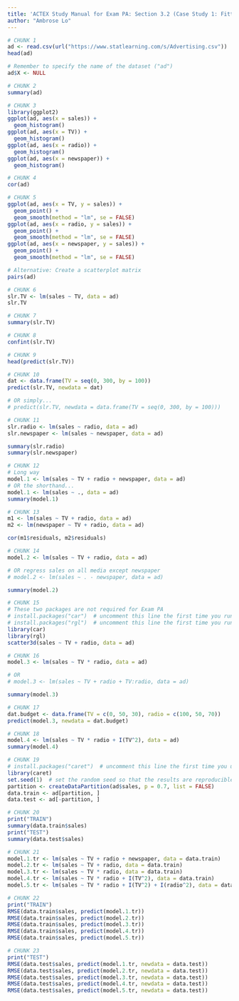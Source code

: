 ---
title: 'ACTEX Study Manual for Exam PA: Section 3.2 (Case Study 1: Fitting Linear Models in R)'
author: "Ambrose Lo"
---


```{r}
# CHUNK 1
ad <- read.csv(url("https://www.statlearning.com/s/Advertising.csv"))
head(ad)

# Remember to specify the name of the dataset ("ad")
ad$X <- NULL
```


```{r}
# CHUNK 2
summary(ad)
```


```{r}
# CHUNK 3
library(ggplot2)
ggplot(ad, aes(x = sales)) +
  geom_histogram()
ggplot(ad, aes(x = TV)) +
  geom_histogram()
ggplot(ad, aes(x = radio)) +
  geom_histogram()
ggplot(ad, aes(x = newspaper)) +
  geom_histogram()
```


```{r}
# CHUNK 4
cor(ad)
```


```{r}
# CHUNK 5
ggplot(ad, aes(x = TV, y = sales)) +
  geom_point() +
  geom_smooth(method = "lm", se = FALSE)
ggplot(ad, aes(x = radio, y = sales)) +
  geom_point() +
  geom_smooth(method = "lm", se = FALSE)
ggplot(ad, aes(x = newspaper, y = sales)) +
  geom_point() +
  geom_smooth(method = "lm", se = FALSE)

# Alternative: Create a scatterplot matrix
pairs(ad)
```


```{r}
# CHUNK 6
slr.TV <- lm(sales ~ TV, data = ad)
slr.TV
```


```{r}
# CHUNK 7
summary(slr.TV)
```


```{r}
# CHUNK 8
confint(slr.TV)
```


```{r}
# CHUNK 9
head(predict(slr.TV))
```


```{r}
# CHUNK 10
dat <- data.frame(TV = seq(0, 300, by = 100))
predict(slr.TV, newdata = dat)

# OR simply...
# predict(slr.TV, newdata = data.frame(TV = seq(0, 300, by = 100)))
```


```{r}
# CHUNK 11
slr.radio <- lm(sales ~ radio, data = ad)
slr.newspaper <- lm(sales ~ newspaper, data = ad)

summary(slr.radio)
summary(slr.newspaper)
```


```{r}
# CHUNK 12
# Long way
model.1 <- lm(sales ~ TV + radio + newspaper, data = ad)
# OR the shorthand...
model.1 <- lm(sales ~ ., data = ad)
summary(model.1)
```


```{r}
# CHUNK 13
m1 <- lm(sales ~ TV + radio, data = ad)
m2 <- lm(newspaper ~ TV + radio, data = ad)

cor(m1$residuals, m2$residuals)
```


```{r}
# CHUNK 14
model.2 <- lm(sales ~ TV + radio, data = ad)

# OR regress sales on all media except newspaper
# model.2 <- lm(sales ~ . - newspaper, data = ad)

summary(model.2)
```


```{r}
# CHUNK 15
# These two packages are not required for Exam PA
# install.packages("car")  # uncomment this line the first time you run this chunk
# install.packages("rgl")  # uncomment this line the first time you run this chunk
library(car)
library(rgl)
scatter3d(sales ~ TV + radio, data = ad)
```


```{r}
# CHUNK 16
model.3 <- lm(sales ~ TV * radio, data = ad)

# OR
# model.3 <- lm(sales ~ TV + radio + TV:radio, data = ad)

summary(model.3)
```


```{r}
# CHUNK 17
dat.budget <- data.frame(TV = c(0, 50, 30), radio = c(100, 50, 70))
predict(model.3, newdata = dat.budget)
```


```{r}
# CHUNK 18
model.4 <- lm(sales ~ TV * radio + I(TV^2), data = ad)
summary(model.4)
```


```{r}
# CHUNK 19
# install.packages("caret")  # uncomment this line the first time you use caret
library(caret)
set.seed(1)  # set the random seed so that the results are reproducible
partition <- createDataPartition(ad$sales, p = 0.7, list = FALSE)
data.train <- ad[partition, ]
data.test <- ad[-partition, ]
```


```{r}
# CHUNK 20
print("TRAIN")
summary(data.train$sales)
print("TEST")
summary(data.test$sales)
```


```{r}
# CHUNK 21
model.1.tr <- lm(sales ~ TV + radio + newspaper, data = data.train)
model.2.tr <- lm(sales ~ TV + radio, data = data.train)
model.3.tr <- lm(sales ~ TV * radio, data = data.train)
model.4.tr <- lm(sales ~ TV * radio + I(TV^2), data = data.train)
model.5.tr <- lm(sales ~ TV * radio + I(TV^2) + I(radio^2), data = data.train)
```


```{r}
# CHUNK 22
print("TRAIN")
RMSE(data.train$sales, predict(model.1.tr))
RMSE(data.train$sales, predict(model.2.tr))
RMSE(data.train$sales, predict(model.3.tr))
RMSE(data.train$sales, predict(model.4.tr))
RMSE(data.train$sales, predict(model.5.tr))
```


```{r}
# CHUNK 23
print("TEST")
RMSE(data.test$sales, predict(model.1.tr, newdata = data.test))
RMSE(data.test$sales, predict(model.2.tr, newdata = data.test))
RMSE(data.test$sales, predict(model.3.tr, newdata = data.test))
RMSE(data.test$sales, predict(model.4.tr, newdata = data.test))
RMSE(data.test$sales, predict(model.5.tr, newdata = data.test))
```